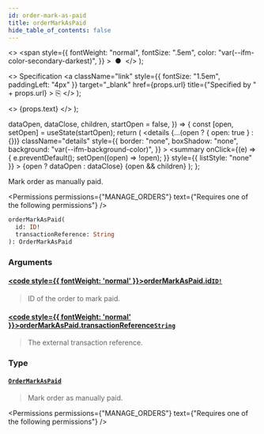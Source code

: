 ```yaml
---
id: order-mark-as-paid
title: orderMarkAsPaid
hide_table_of_contents: false
---
```


  <>
    <span
      style={{
        fontWeight: "normal",
        fontSize: ".5em",
        color: "var(--ifm-color-secondary-darkest)",
      }}
    >
      &nbsp;●&nbsp;
    </span>
  </>
);

  <>
    Specification
    <a
      className="link"
      style={{ fontSize: "1.5em", paddingLeft: "4px" }}
      target="\_blank"
      href={props.url}
      title={"Specified by " + props.url}
    >
      ⎘
    </a>
  </>
);

  <>
    <span className={props.class}>{props.text}</span>
  </>
);


  dataOpen,
  dataClose,
  children,
  startOpen = false,
}) => {
  const [open, setOpen] = useState(startOpen);
  return (
    <details
      {...(open ? { open: true } : {})}
      className="details"
      style={{
        border: "none",
        boxShadow: "none",
        background: "var(--ifm-background-color)",
      }}
    >
      <summary
        onClick={(e) => {
          e.preventDefault();
          setOpen((open) => !open);
        }}
        style={{ listStyle: "none" }}
      >
        {open ? dataOpen : dataClose}
      </summary>
      {open && children}
    </details>
  );
};

Mark order as manually paid.

<Permissions
  permissions={"MANAGE_ORDERS"}
  text={"Requires one of the following permissions"}
/>

```graphql
orderMarkAsPaid(
  id: ID!
  transactionReference: String
): OrderMarkAsPaid
```

### Arguments

#### [<code style={{ fontWeight: 'normal' }}>orderMarkAsPaid.<b>id</b></code>](#)<Bullet />[`ID!`](../../../api-reference/miscellaneous/scalars/id) <Badge class="badge badge--secondary" text="non-null"/> <Badge class="badge badge--secondary" text="scalar"/>

> ID of the order to mark paid.

#### [<code style={{ fontWeight: 'normal' }}>orderMarkAsPaid.<b>transactionReference</b></code>](#)<Bullet />[`String`](../../../api-reference/miscellaneous/scalars/string) <Badge class="badge badge--secondary" text="scalar"/>

> The external transaction reference.

### Type

#### [`OrderMarkAsPaid`](../../../api-reference/orders/objects/order-mark-as-paid) <Badge class="badge badge--secondary" text="object"/>

> Mark order as manually paid.

<Permissions
  permissions={"MANAGE_ORDERS"}
  text={"Requires one of the following permissions"}
/>

